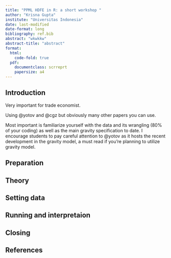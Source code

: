 ```yaml
---
title: "PPML HDFE in R: a short workshop "
author: "Krisna Gupta"
institute: "Universitas Indonesia"
date: last-modified
date-format: long
bibliography: ref.bib
abstract: "wkwkkw"
abstract-title: "abstract"
format:
  html:
    code-fold: true
  pdf:
    documentclass: scrreprt
    papersize: a4
---
```


## Introduction {#sec-introduction}

Very important for trade economist.

Using @yotov and @cgz but obviously many other papers you can use.

Most important is familiarize yourself with the data and its wrangling (80% of your coding) as well as the main gravity specification to date. I encourage students to pay careful attention to @yotov as it hosts the recent development in the gravity model, a must read if you're planning to utilize gravity model.

## Preparation

## Theory

## Setting data

## Running and interpretaion

## Closing

## References {.unnumbered}


